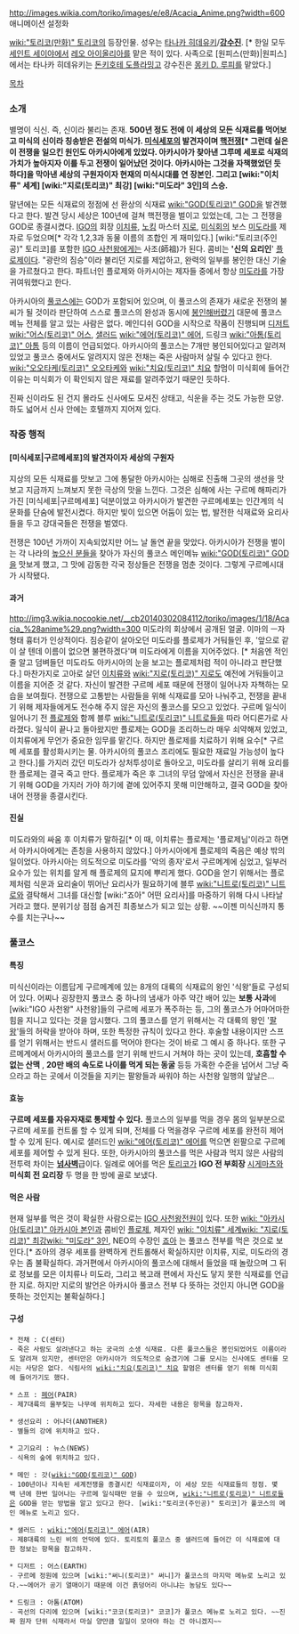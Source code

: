 http://images.wikia.com/toriko/images/e/e8/Acacia_Anime.png?width=600
애니메이션 설정화

[[wiki:"토리코(만화)" 토리코]]의 등장인물. 성우는 [[타나카 히데유키]]/'''[[강수진(남자 성우)|강수진]]'''. [* 한일 모두 [[세인트 세이야]]에서 [[레오 아이올리아]]를 맡은 적이 있다. 사족으로 [원피스(만화)|원피스]에서는 타나카 히데유키는 [[돈키호테 도플라밍고]] 강수진은 [[몽키 D. 루피]]를 맡았다.]

[[목차]]

=== 소개 ===
별명이 식신. 즉, 신이라 불리는 존재. 
'''500년 정도 전에 이 세상의 모든 식재료를 먹어보고 미식의 신이라 칭송받은 전설의 미식가. [[미식세포]]의 발견자이며 [[핵전쟁]][* 그런데 실은 이 전쟁을 일으킨 원인도 아카시아에게 있었다. 아카시아가 찾아낸 그루메 세포로 식재의 가치가 높아지자 이를 두고 전쟁이 일어났던 것이다. 아카시아는 그것을 자책했었던 듯 하다]을 막아낸 세상의 구원자이자 현재의 미식시대를 연 장본인. 그리고 [wiki:"이치류" 세계] [wiki:"지로(토리코)" 최강] [wiki:"미도라" 3인]의 스승.'''

말년에는 모든 식재료의 정점에 선 환상의 식재료 [[wiki:"GOD(토리코)" GOD]]을 발견했다고 한다. 발견 당시 세상은 100년에 걸쳐 핵전쟁을 벌이고 있었는데, 그는 그 전쟁을 GOD로 종결시켰다. [[IGO]]의 회장 [[이치류]], [[노킹]] 마스터 [[지로(토리코)|지로]], [[미식회]]의 보스 [[미도라]]를 제자로 두었으며[* 각각 1,2,3과 동물 이름의 조합인 게 재미있다.] [wiki:"토리코(주인공)" 토리코]를 포함한 [[IGO 사천왕]]에게는 사조(師祖)가 된다. 콤비는 ''''신의 요리인'''' [[플로제]]이다. "광란의 짐승"이라 불리던 지로를 제압하고, 완력의 일부를 봉인한 대신 기술을 가르쳤다고 한다. 파트너인 플로제와 아카시아는 제자들 중에서 항상 [[미도라]]를 가장 귀여워했다고 한다.

아카시아의 [[풀코스]]에는 GOD가 포함되어 있으며, 이 풀코스의 존재가 새로운 전쟁의 불씨가 될 것이라 판단하여 스스로 풀코스의 완성과 동시에 [[봉인]]해버렸기 대문에 풀코스 메뉴 전체를 알고 있는 사람은 없다.
메인디쉬 GOD을 시작으로 작품이 진행되며 [[디저트]] [[wiki:"어스(토리코)" 어스]], [[샐러드]] [[wiki:"에어(토리코)" 에어]], 드링크 [[wiki:"아톰(토리코)" 아톰]] 등의 이름이 언급되었다. 아카시아의 풀코스는 7개만 봉인되어있다고 알려져 있었고 풀코스 중에서도 알려지지 않은 전채는 죽은 사람마저 살릴 수 있다고 한다. [[wiki:"오오타케(토리코)" 오오타케]]와 [[wiki:"치요(토리코)" 치요]] 할멈이 미식회에 들어간 이유는 미식회가 이 확인되지 않은 재료를 알려주었기 때문인 듯하다.

진짜 신이라도 된 건지 몰라도 신사에도 모셔진 상태고, 식운을 주는 것도 가능한 모양. 하도 넓어서 신사 안에는 호텔까지 지어져 있다.

=== 작중 행적 ===
==== [미식세포|구르메세포]의 발견자이자 세상의 구원자 ====
지상의 모든 식재료를 맛보고 그에 통달한 아카시아는 심해로 진출해 그곳의 생선을 맛보고 지금까지 느껴보지 못한 극상의 맛을 느낀다. 그것은 심해에 사는 구르메 해파리가 가진 [미식세포|구르메세포] 덕분이었고 아카시아가 발견한 구르메세포는 인간계의 식문화를 단숨에 발전시켰다. 하지만 빛이 있으면 어둠이 있는 법, 발전한 식재료와 요리사들을 두고 강대국들은 전쟁을 벌였다.

전쟁은 100년 가까이 지속되었지만 어느 날 돌연 끝을 맞았다. 아카시아가 전쟁을 벌이는 각 나라의 [[높으신 분들]]을 찾아가 자신의 풀코스 메인메뉴 [[wiki:"GOD(토리코)" GOD]]을 맛보게 했고, 그 맛에 감동한 각국 정상들은 전쟁을 멈춘 것이다. 그렇게 구르메시대가 시작됐다.

==== 과거 ====
http://img3.wikia.nocookie.net/__cb20140302084112/toriko/images/1/18/Acacia_%28anime%29.png?width=300
미도라의 회상에서 공개된 얼굴. 이마의 ㅡ자 형태 흉터가 인상적이다.
짐승같이 살아오던 미도라를 플로제가 거둬들인 후, '앞으로 같이 살 텐데 이름이 없으면 불편하겠다'며 미도라에게 이름을 지어주었다. [* 처음엔 적인 줄 알고 덤벼들던 미도라도 아카시아의 눈을 보고는 플로제처럼 적이 아니라고 판단했다.] 마찬가지로 고아로 살던 [[이치류]]와 [[wiki:"지로(토리코)" 지로]]도 예전에 거둬들이고 이름을 지어준 것 같다. 자신이 발견한 구르메 세포 때문에 전쟁이 일어나자 자책하는 모습을 보여줬다. 전쟁으로 고통받는 사람들을 위해 식재료를 모아 나눠주고, 전쟁을 끝내기 위해 제자들에게도 전수해 주지 않은 자신의 풀코스를 모으고 있었다.
구르메 일식이 일어나기 전 [[플로제]]와 함께 블루 [[wiki:"니트로(토리코)" 니트로]]들을 따라 어디론가로 사라졌다. 일식이 끝나고 돌아왔지만 플로제는 GOD을 조리하느라 매우 쇠약해져 있었고, 이치류에게 무언가 중요한 임무를 맡긴다. 하지만 플로제를 치료하기 위해 요수[* 구르메 세포를 활성화시키는 물. 아카시아의 풀코스 조리에도 필요한 재료일 가능성이 높다고 한다.]를 가지러 갔던 미도라가 상처투성이로 돌아오고, 미도라를 살리기 위해 요리를 한 플로제는 결국 죽고 만다. 플로제가 죽은 후 그녀의 무덤 앞에서 자신은 전쟁을 끝내기 위해 GOD을 가지러 가야 하기에 곁에 있어주지 못해 미안해하고, 결국 GOD을 찾아내어 전쟁을 종결시킨다.

==== 진실 ====
{{{#!html
<div style="border: 3px solid Orange;padding:10px;margin-bottom:0px"><b style="font-size:18px">주의! 내용 누설이 있습니다.</b>

본 항목과 하위 항목은 <b>작품의 줄거리나 결말, 반전 요소를 설명하고 있습니다.</b>
작품의 내용 누설을 원하지 않는다면 이 문서를 닫아 주세요.</div>}}}

미도라와의 싸움 후 이치류가 말하길[* 이 때, 이치류는 플로제는 '플로제님'이라고 하면서 아카시아에게는 존칭을 사용하지 않았다.] 아카시아에게 플로제의 죽음은 예상 밖의 일이었다. 아카시아는 의도적으로 미도라를 '악의 종자'로서 구르메계에 심었고, 일부러 요수가 있는 위치를 알게 해 플로제의 묘지에 뿌리게 했다. GOD을 얻기 위해서는 플로제처럼 식운과 요리술이 뛰어난 요리사가 필요하기에 블루 [[wiki:"니트로(토리코)" 니트로]]와 결탁해서 그녀를 대신할 [wiki:"죠아" 어떤 요리사]를 마중하기 위해 다시 나타날 거라고 했다. 분위기상 점점 숨겨진 최종보스가 되고 있는 상황. ~~이젠 미식신까지 통수를 치는구나~~

=== 풀코스 ===
==== 특징 ====
미식신이라는 이름답게 구르메계에 있는 8개의 대륙의 식재료의 왕인 '식왕'들로 구성되어 있다. 어찌나 굉장한지 풀코스 중 하나의 냄새가 아주 약간 배어 있는 '''보통 사과'''에 [wiki:"IGO 사천왕" 사천왕]들의 구르메 세포가 폭주하는 등, 그의 풀코스가 어마어마한 힘을 지니고 있다는 것을 암시했다.
그의 풀코스를 얻기 위해서는 각 대륙의 왕인 '[[팔왕]]'들의 허락을 받아야 하며, 또한 특정한 규칙이 있다고 한다. 후술할 내용이지만 스프를 얻기 위해서는 반드시 샐러드를 먹어야 한다는 것이 바로 그 예시 중 하나다. 또한 구르메계에서 아카시아의 풀코스를 얻기 위해 반드시 거쳐야 하는 곳이 있는데, '''호흡할 수 없는 산맥''' , '''20만 배의 속도로 나이를 먹게 되는 동굴''' 등등 가혹한 수준을 넘어서 그냥 죽으라고 하는 곳에서 이것들을 지키는 팔왕들과 싸워야 하는 사천왕 일행의 앞날은...

==== 효능 ====
'''구르메 세포를 자유자재로 통제할 수 있다.''' 풀코스의 일부를 먹을 경우 몸의 일부분으로 구르메 세포를 컨트롤 할 수 있게 되며, 전체를 다 먹을경우 구르메 세포를 완전히 제어할 수 있게 된다. 예시로 샐러드인 [[wiki:"에어(토리코)" 에어]]를 먹으면 왼팔으로 구르메 세포를 제어할 수 있게 된다. 또한, 아카시아의 풀코스를 먹은 사람과 먹지 않은 사람의 전투력 차이는 '''[[넘사벽]]'''급이다. 일례로 에어를 먹은 [[토리코]]가 '''IGO 전 부회장''' [[시게마츠]]와 '''미식회 전 요리장''' 두 명을 한 방에 골로 보냈다.

==== 먹은 사람 ====
현재 일부를 먹은 것이 확실한 사람으로는 [[IGO 사천왕]]전원이 있다. 또한 [[wiki: "아카시아(토리코)" 아카시아 본인]]과 콤비인 [[플로제]], 제자인 [[wiki: "이치류" 세계]][[wiki: "지로(토리코)" 최강]][[wiki: "미도라" 3인]], NEO의 수장인 [[죠아]] 는 풀코스 전부를 먹은 것으로 보인다.[* 죠아의 경우 세포를 완벽하게 컨트롤해서 확실하지만 이치류, 지로, 미도라의 경우는 좀 불확실하다. 과거편에서 아카시아의 풀코스에 대해서 들었을 때 놀랐으며 그 뒤로 정보를 모은 이치류나 미도라, 그리고 복고래 편에서 자신도 닿지 못한 식재료를 언급한 지로. 하지만 지로의 발언은 아카시아 풀코스 전부 다 뜻하는 것인지 아니면 GOD을 뜻하는 것인지는 불확실하다.]

==== 구성 ====
 * 전채 : C(센터)
 - 죽은 사람도 살려낸다고 하는 궁극의 소생 식재료. 다른 풀코스들은 봉인되었어도 이름이라도 알려져 있지만, 센터만은 아카시아가 의도적으로 숨겼기에 그를 모시는 신사에도 센터를 모시는 사당은 없다. 식림사의 [[wiki:"치요(토리코)" 치요]] 할멈은 센터를 얻기 위해 미식회에 들어가기도 했다.

 * 스프 : [[페어]](PAIR)
 - 제7대륙의 울부짖는 나무에 위치하고 있다. 자세한 내용은 항목을 참고하자.

 * 생선요리 : 어나더(ANOTHER)
 - 별들의 강에 위치하고 있다.

 * 고기요리 : 뉴스(NEWS)
 - 식욕의 숲에 위치하고 있다.

 * 메인 : 갓([[wiki:"GOD(토리코)" GOD]])
 - 100년이나 지속된 세계전쟁을 종결시킨 식재료이자, 이 세상 모든 식재료들의 정점. 몇백 년에 한번 일어나는 구르메 일식때만 얻을 수 있으며, [[wiki:"니트로(토리코)" 니트로]]들은 GOD을 얻는 방법을 알고 있다고 한다. [wiki:"토리코(주인공)" 토리코]가 풀코스의 메인 메뉴로 노리고 있다.

 * 샐러드 : [[wiki:"에어(토리코)" 에어]](AIR)
 - 제8대륙의 느린 비의 언덕에 있다. 토리토의 풀코스 중 샐러드에 들어간 이 식재료에 대한 정보는 항목을 참고하자.

 * 디저트 : 어스(EARTH)
 - 구르메 정원에 있으며 [wiki:"써니(토리코)" 써니]가 풀코스의 마지막 메뉴로 노리고 있다.~~에어가 공기 열매이기 때문에 이건 흙덩어리 아니냐는 농담도 있다~~

 * 드링크 : 아톰(ATOM)
 - 곡선의 다리에 있으며 [wiki:"코코(토리코)" 코코]가 풀코스 메뉴로 노리고 있다. ~~진짜 원자 단위 식재라서 마실 양만큼 일일이 모아야 하는 건 아니겠지~~
